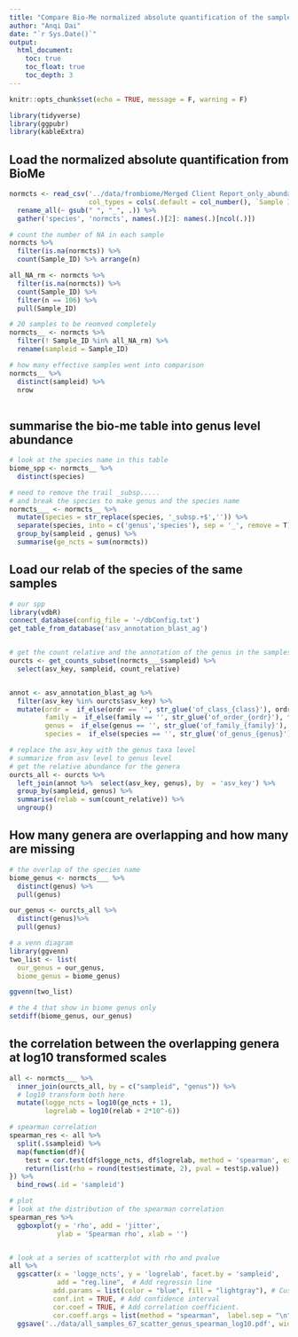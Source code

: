 ```yaml
---
title: "Compare Bio-Me normalized absolute quantification of the samples with our 16s results"
author: "Anqi Dai"
date: "`r Sys.Date()`"
output:
  html_document:
    toc: true
    toc_float: true
    toc_depth: 3
---
```


```r
knitr::opts_chunk$set(echo = TRUE, message = F, warning = F)
```

```r
library(tidyverse)
library(ggpubr)
library(kableExtra)
```

## Load the normalized absolute quantification from BioMe

```r
normcts <- read_csv('../data/frombiome/Merged Client Report_only_abundance.csv', 
                    col_types = cols(.default = col_number(), `Sample ID` = col_character())) %>%
  rename_all(~ gsub(" ", "_", .)) %>% 
  gather('species', 'normcts', names(.)[2]: names(.)[ncol(.)])
```


```r
# count the number of NA in each sample
normcts %>% 
  filter(is.na(normcts)) %>% 
  count(Sample_ID) %>% arrange(n)

all_NA_rm <- normcts %>% 
  filter(is.na(normcts)) %>% 
  count(Sample_ID) %>% 
  filter(n == 106) %>% 
  pull(Sample_ID)

# 20 samples to be reomved completely
normcts__ <- normcts %>% 
  filter(! Sample_ID %in% all_NA_rm) %>% 
  rename(sampleid = Sample_ID)

# how many effective samples went into comparison 
normcts__ %>% 
  distinct(sampleid) %>% 
  nrow
  
```

## summarise the bio-me table into genus level abundance

```r
# look at the species name in this table
biome_spp <- normcts__ %>% 
  distinct(species)

# need to remove the trail _subsp.....
# and break the species to make genus and the species name
normcts___ <- normcts__ %>% 
  mutate(species = str_replace(species, '_subsp.+$','')) %>% 
  separate(species, into = c('genus','species'), sep = '_', remove = T) %>% 
  group_by(sampleid , genus) %>% 
  summarise(ge_ncts = sum(normcts))

```

## Load our relab of the species of the same samples

```r
# our spp
library(vdbR)
connect_database(config_file = '~/dbConfig.txt')
get_table_from_database('asv_annotation_blast_ag')


# get the count relative and the annotation of the genus in the samples from our database
ourcts <- get_counts_subset(normcts___$sampleid) %>% 
  select(asv_key, sampleid, count_relative)


annot <- asv_annotation_blast_ag %>% 
  filter(asv_key %in% ourcts$asv_key) %>% 
  mutate(ordr =  if_else(ordr == '', str_glue('of_class_{class}'), ordr),
         family =  if_else(family == '', str_glue('of_order_{ordr}'), family),
         genus =  if_else(genus == '', str_glue('of_family_{family}'), genus),
         species =  if_else(species == '', str_glue('of_genus_{genus}'), species)) 

# replace the asv_key with the genus taxa level
# summarize from asv level to genus level
# get the relative abundance for the genera
ourcts_all <- ourcts %>% 
  left_join(annot %>%  select(asv_key, genus), by  = 'asv_key') %>% 
  group_by(sampleid, genus) %>% 
  summarise(relab = sum(count_relative)) %>% 
  ungroup() 

```

## How many genera are overlapping and how many are missing

```r
# the overlap of the species name
biome_genus <- normcts___ %>% 
  distinct(genus) %>% 
  pull(genus)

our_genus <- ourcts_all %>% 
  distinct(genus)%>%  
  pull(genus)

# a venn diagram
library(ggvenn)
two_list <- list(
  our_genus = our_genus,
  biome_genus = biome_genus)

ggvenn(two_list)

# the 4 that show in biome genus only 
setdiff(biome_genus, our_genus)
```

## the correlation between the overlapping genera at log10 transformed scales 

```r
all <- normcts___ %>% 
  inner_join(ourcts_all, by = c("sampleid", "genus")) %>% 
  # log10 transform both here
  mutate(logge_ncts = log10(ge_ncts + 1),
         logrelab = log10(relab + 2*10^-6))

# spearman correlation
spearman_res <- all %>% 
  split(.$sampleid) %>% 
  map(function(df){
    test = cor.test(df$logge_ncts, df$logrelab, method = 'spearman', exact = F)
    return(list(rho = round(test$estimate, 2), pval = test$p.value))
}) %>% 
  bind_rows(.id = 'sampleid')

# plot
# look at the distribution of the spearman correlation 
spearman_res %>% 
  ggboxplot(y = 'rho', add = 'jitter',
            ylab = 'Spearman rho', xlab = '')


# look at a series of scatterplot with rho and pvalue
all %>% 
  ggscatter(x = 'logge_ncts', y = 'logrelab', facet.by = 'sampleid',
            add = "reg.line",  # Add regressin line
           add.params = list(color = "blue", fill = "lightgray"), # Customize line
           conf.int = TRUE, # Add confidence interval
           cor.coef = TRUE, # Add correlation coefficient.
           cor.coeff.args = list(method = "spearman",  label.sep = "\n")) +
  ggsave('../data/all_samples_67_scatter_genus_spearman_log10.pdf', width = 20, height = 18)
```

